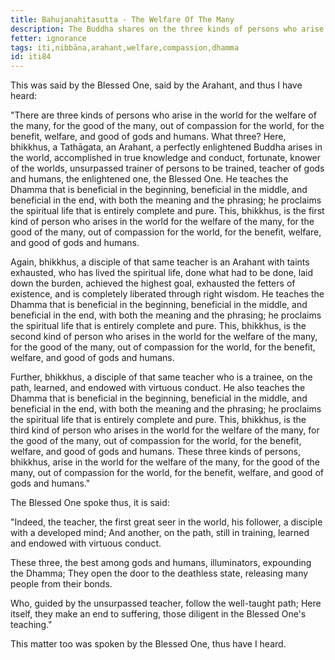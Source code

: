 ```yaml
---
title: Bahujanahitasutta - The Welfare Of The Many
description: The Buddha shares on the three kinds of persons who arise in the world for the welfare of the many - 1.) the Tathāgata, 2.) the Arahant, and 3.) the trainee.
fetter: ignorance
tags: iti,nibbāna,arahant,welfare,compassion,dhamma
id: iti84
---
```


This was said by the Blessed One, said by the Arahant, and thus I have heard:

"There are three kinds of persons who arise in the world for the welfare of the many, for the good of the many, out of compassion for the world, for the benefit, welfare, and good of gods and humans. What three? Here, bhikkhus, a Tathāgata, an Arahant, a perfectly enlightened Buddha arises in the world, accomplished in true knowledge and conduct, fortunate, knower of the worlds, unsurpassed trainer of persons to be trained, teacher of gods and humans, the enlightened one, the Blessed One. He teaches the Dhamma that is beneficial in the beginning, beneficial in the middle, and beneficial in the end, with both the meaning and the phrasing; he proclaims the spiritual life that is entirely complete and pure. This, bhikkhus, is the first kind of person who arises in the world for the welfare of the many, for the good of the many, out of compassion for the world, for the benefit, welfare, and good of gods and humans.

Again, bhikkhus, a disciple of that same teacher is an Arahant with taints exhausted, who has lived the spiritual life, done what had to be done, laid down the burden, achieved the highest goal, exhausted the fetters of existence, and is completely liberated through right wisdom. He teaches the Dhamma that is beneficial in the beginning, beneficial in the middle, and beneficial in the end, with both the meaning and the phrasing; he proclaims the spiritual life that is entirely complete and pure. This, bhikkhus, is the second kind of person who arises in the world for the welfare of the many, for the good of the many, out of compassion for the world, for the benefit, welfare, and good of gods and humans.

Further, bhikkhus, a disciple of that same teacher who is a trainee, on the path, learned, and endowed with virtuous conduct. He also teaches the Dhamma that is beneficial in the beginning, beneficial in the middle, and beneficial in the end, with both the meaning and the phrasing; he proclaims the spiritual life that is entirely complete and pure. This, bhikkhus, is the third kind of person who arises in the world for the welfare of the many, for the good of the many, out of compassion for the world, for the benefit, welfare, and good of gods and humans. These three kinds of persons, bhikkhus, arise in the world for the welfare of the many, for the good of the many, out of compassion for the world, for the benefit, welfare, and good of gods and humans."

The Blessed One spoke thus, it is said:

"Indeed, the teacher, the first great seer in the world,
his follower, a disciple with a developed mind;
And another, on the path, still in training,
learned and endowed with virtuous conduct.

These three, the best among gods and humans,
illuminators, expounding the Dhamma;
They open the door to the deathless state,
releasing many people from their bonds.

Who, guided by the unsurpassed teacher,
follow the well-taught path;
Here itself, they make an end to suffering,
those diligent in the Blessed One's teaching."

This matter too was spoken by the Blessed One, thus have I heard.